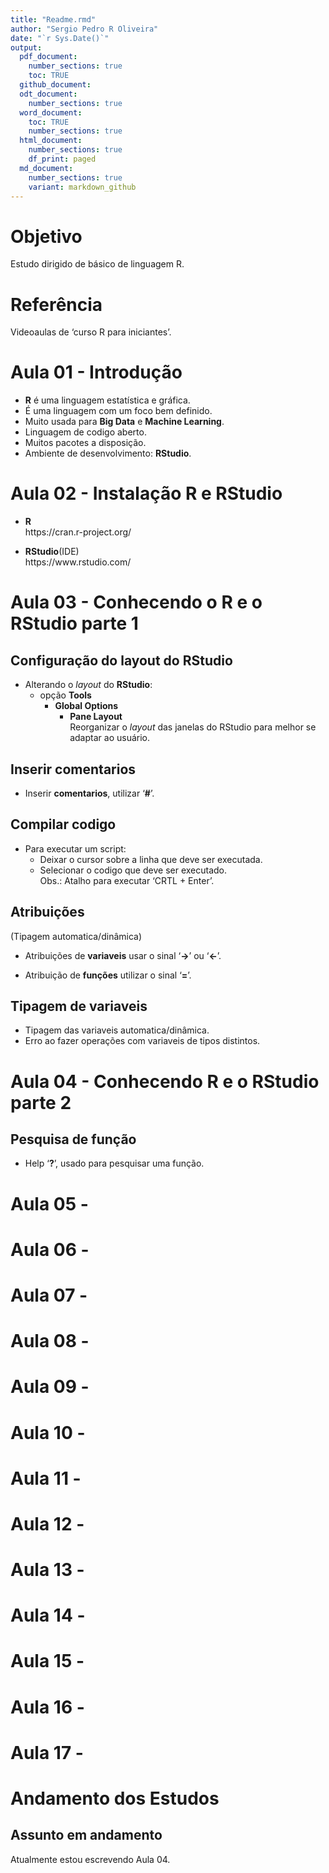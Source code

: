```yaml
---
title: "Readme.rmd"
author: "Sergio Pedro R Oliveira"
date: "`r Sys.Date()`"
output:
  pdf_document: 
    number_sections: true
    toc: TRUE
  github_document: 
  odt_document: 
    number_sections: true
  word_document: 
    toc: TRUE
    number_sections: true
  html_document:
    number_sections: true
    df_print: paged
  md_document:
    number_sections: true
    variant: markdown_github
---
```


# Objetivo

Estudo dirigido de básico de linguagem R.\

# Referência

Videoaulas de 'curso R para iniciantes'.\

\newpage

# Aula 01 - Introdução

- **R** é uma linguagem estatística e gráfica.\
- É uma linguagem com um foco bem definido.\
- Muito usada para **Big Data** e **Machine Learning**.\
- Linguagem de codigo aberto.\
- Muitos pacotes a disposição.\
- Ambiente de desenvolvimento: **RStudio**.\

\newpage

# Aula 02 - Instalação R e RStudio

- **R**\
https://cran.r-project.org/ \

- **RStudio**(IDE)\
https://www.rstudio.com/ \

\newpage

# Aula 03 - Conhecendo o R e o RStudio parte 1

## Configuração do **layout** do **RStudio**

- Alterando o *layout* do **RStudio**:\
  - opção **Tools**\
    - **Global Options**\
      - **Pane Layout**\
      Reorganizar o *layout* das janelas do RStudio para melhor se adaptar ao usuário.\

## Inserir **comentarios**
- Inserir **comentarios**, utilizar '**#**'.\

## Compilar codigo
- Para executar um script:\
  - Deixar o cursor sobre a linha que deve ser executada.\
  - Selecionar o codigo que deve ser executado.\
  Obs.: Atalho para executar 'CRTL + Enter'.\

## Atribuições
(Tipagem automatica/dinâmica)\

- Atribuições de **variaveis** usar o sinal '**->**' ou '**<-**'.\

- Atribuição de **funções** utilizar o sinal '**=**'.\

## Tipagem de variaveis
- Tipagem das variaveis automatica/dinâmica.\
- Erro ao fazer operações com variaveis de tipos distintos.\
  
\newpage

# Aula 04 - Conhecendo R e o RStudio parte 2

## Pesquisa de função

- Help '**?**', usado para pesquisar uma função.\

\newpage

# Aula 05 - 

\newpage

# Aula 06 - 

\newpage

# Aula 07 - 

\newpage

# Aula 08 - 

\newpage

# Aula 09 - 

\newpage

# Aula 10 - 

\newpage

# Aula 11 - 

\newpage

# Aula 12 - 

\newpage

# Aula 13 - 

\newpage

# Aula 14 - 

\newpage

# Aula 15 - 

\newpage

# Aula 16 - 

\newpage

# Aula 17 - 

\newpage

# Andamento dos Estudos

## Assunto em andamento

Atualmente estou escrevendo Aula 04.\
